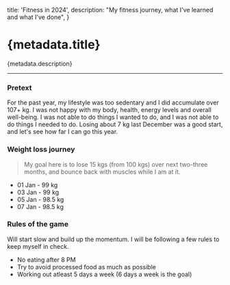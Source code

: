   title: 'Fitness in 2024',
  description: "My fitness journey, what I've learned and what I've done",
}

# {metadata.title}

{metadata.description}

---

### Pretext

For the past year, my lifestyle was too sedentary and I did accumulate over 107+ kg. I was not happy with my body, health, energy levels and overall well-being. I was not able to do things I wanted to do, and I was not able to do things I needed to do. Losing about 7 kg last December was a good start, and let's see how far I can go this year.

### Weight loss journey

> My goal here is to lose 15 kgs (from 100 kgs) over next two-three months, and bounce back with muscles while I am at it.

- 01 Jan - 99 kg
- 03 Jan - 99 kg
- 05 Jan - 98.5 kg
- 07 Jan - 98.5 kg

### Rules of the game

Will start slow and build up the momentum. I will be following a few rules to keep myself in check.

- No eating after 8 PM
- Try to avoid processed food as much as possible
- Working out atleast 5 days a week (6 days a week is the goal)
